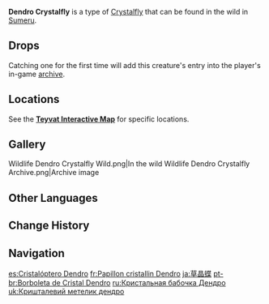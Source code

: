 {{About|the wildlife|the furnishing|Dendro Crystalfly (Furnishing)}}
{{Wildlife Infobox
|image       = Wildlife Dendro Crystalfly Icon.png
|type        = Wildlife
|family      = Other Wildlife
|group       = Crystalflies
|location    = [[Sumeru]]
|description = Pure elemental life-forms composed of drifting Dendro particles, as free and unbound as the butterflies they resemble.<br>A glittering Dendro creature that is the product of rising and condensing elements, and which feeds off the ubiquitous power of Dendro.<br>They say that Dendro Crystalflies are the seeds of life. No matter how many times life withers, the earth will give birth to life anew, so long as the seeds do not die.
}}
'''Dendro Crystalfly''' is a type of [[Crystalfly]] that can be found in the wild in [[Sumeru]].

==Drops==
{{Card|Crystal Core|1}}

Catching one for the first time will add this creature's entry into the player's in-game [[archive]].

==Locations==
See the '''[https://webstatic-sea.mihoyo.com/app/ys-map-sea/index.html#/map/2?shown_types=393 Teyvat Interactive Map]''' for specific locations.

==Gallery==
<gallery>
Wildlife Dendro Crystalfly Wild.png|In the wild
Wildlife Dendro Crystalfly Archive.png|Archive image
</gallery>

==Other Languages==
{{Other Languages
|en       = Dendro Crystalfly
|zhs      = 草晶蝶
|zhs_rm   = Cǎo Jīngdié
|zht      = 草晶蝶
|zht_rm   = Cǎo Jīngdié
|zh_tl    = {{Lex|Dendro|zh}} {{Lex|Crystalfly|zh}}
|ja       = 草晶蝶
|ja_rm    = Kusa Shouchou{{Assumed}}
|ja_tl    = {{Lex|Dendro|ja}} {{Lex|Crystalfly|ja}}
|ko       = 풀 수정 나비
|ko_rm    = Pul-sujeong Nabi
|ko_tl    = {{Lex|Dendro|ko}} {{Lex|Crystalfly|ko}}
|es       = Cristalóptero Dendro
|es_tl    = Dendro {{Lex|Crystalfly|es}}
|fr       = Papillon cristallin Dendro
|fr_tl    = Dendro {{Lex|Crystalfly|fr}}
|ru       = Кристальная бабочка Дендро
|ru_tl    = Dendro {{Lex|Crystalfly|ru}}
|th       = Dendro Crystalfly
|vi       = Thảo Tinh Điệp
|vi_tl    = {{Lex|Dendro|vi}} {{Lex|Crystalfly|vi}}
|de       = Dendro-Kristallschmetterling
|de_tl    = Dendro {{Lex|Crystalfly|de}}
|id       = Dendro Crystalfly
|pt       = Borboleta de Cristal Dendro
|pt_tl    = Dendro {{Lex|Crystalfly|pt}}
|tr       = Doğa Kristal Kelebeği
|tr_tl    = {{Lex|Dendro|tr}} {{Lex|Crystalfly|tr}}
|it       = Cristallottero di Dendro
|it_tl    = Dendro {{Lex|Crystalfly|ja}}
}}

==Change History==
{{Change History|3.0}}

==Navigation==
{{Wildlife Navbox}}

[[es:Cristalóptero Dendro]]
[[fr:Papillon cristallin Dendro]]
[[ja:草晶蝶]]
[[pt-br:Borboleta de Cristal Dendro]]
[[ru:Кристальная бабочка Дендро]]
[[uk:Кришталевий метелик дендро]]